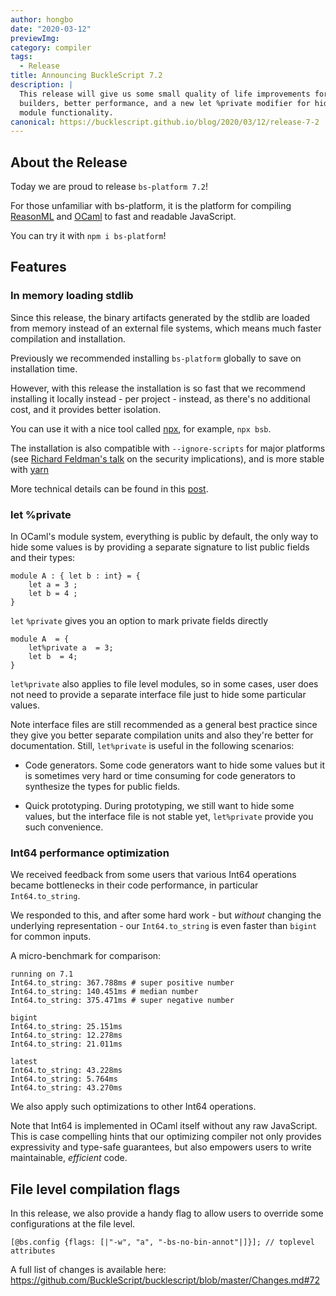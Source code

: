 ```yaml
---
author: hongbo
date: "2020-03-12"
previewImg:
category: compiler
tags:
  - Release
title: Announcing BuckleScript 7.2
description: |
  This release will give us some small quality of life improvements for tool
  builders, better performance, and a new let %private modifier for hiding
  module functionality. 
canonical: https://bucklescript.github.io/blog/2020/03/12/release-7-2
---
```


## About the Release

Today we are proud to release `bs-platform 7.2`!

For those unfamiliar with bs-platform, it is the platform for compiling
[ReasonML](https://reasonml.github.io/) and [OCaml](https://ocaml.org/) to fast
and readable JavaScript.

You can try it with `npm i bs-platform`!

## Features

### In memory loading stdlib

Since this release, the binary artifacts generated by the stdlib are loaded
from memory instead of an external file systems, which means much faster
compilation and installation.

Previously we recommended installing `bs-platform` globally to save on
installation time.

However, with this release the installation is so fast that  we recommend
installing it locally instead - per project - instead, as there's no additional
cost, and it provides better isolation. 

You can use it with a nice tool called
[npx](https://www.npmjs.com/package/npx), for example, `npx bsb`.

The installation is also compatible with `--ignore-scripts` for major platforms
(see [Richard Feldman's talk](https://youtu.be/okrB3aJtUaw?t=921) on the
security implications), and is more stable with
[yarn](https://github.com/yarnpkg/yarn)

More technical details can be found in this
[post](https://bucklescript.github.io/blog/2020/02/20/loading-stdlib-in-memory).

### let %private

In OCaml's module system, everything is public by default, the only way to hide some values is by providing a separate signature to list public fields and their types:

```reason
module A : { let b : int} = {
    let a = 3 ;
    let b = 4 ; 
}

```
`let` `%private` gives you an option to mark private fields directly

```reason
module A  = {
    let%private a  = 3;
    let b  = 4;
}
```

`let%private` also applies to file level modules, so in some cases, user does not need to provide a separate interface file just to hide some particular values.

Note interface files are still recommended as a general best practice since they give you better separate compilation units and also they're better for documentation. Still, `let%private` is useful in the following scenarios:

- Code generators. Some code generators want to hide some values but it is sometimes very hard or time consuming for code generators to synthesize the types for public fields.

- Quick prototyping. During prototyping, we still want to hide some values, but the interface file is not stable yet, `let%private` provide you such convenience.


### Int64 performance optimization

We received feedback from some users that various Int64 operations became bottlenecks in their code performance, in particular `Int64.to_string`.

We responded to this, and after some hard work - but _without_ changing the underlying representation - our `Int64.to_string` is even faster than `bigint` for common inputs.

A micro-benchmark for comparison:
```
running on 7.1
Int64.to_string: 367.788ms # super positive number 
Int64.to_string: 140.451ms # median number
Int64.to_string: 375.471ms # super negative number

bigint
Int64.to_string: 25.151ms
Int64.to_string: 12.278ms
Int64.to_string: 21.011ms

latest
Int64.to_string: 43.228ms
Int64.to_string: 5.764ms
Int64.to_string: 43.270ms
```

We also apply such optimizations to other Int64 operations.

Note that Int64 is implemented in OCaml itself without any raw JavaScript. This is case compelling hints that our optimizing compiler not only provides expressivity and type-safe guarantees, but also empowers users to write maintainable, *efficient* code.

## File level compilation flags

In this release, we also provide a handy flag to allow users to override some configurations at the file level.

```reason
[@bs.config {flags: [|"-w", "a", "-bs-no-bin-annot"|]}]; // toplevel attributes
```

A full list of changes is available here: https://github.com/BuckleScript/bucklescript/blob/master/Changes.md#72
